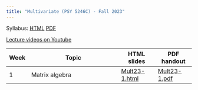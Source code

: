```yaml
---
title: "Multivariate (PSY 5246C) - Fall 2023"
---
```


Syllabus: [HTML](files/Multivariate syllabus Fall 2023.html) [PDF](files/Multivariate-syllabus-Fall-2023.pdf)

[Lecture videos on Youtube](https://www.youtube.com/playlist?list=PLKrGRYggZL-FzRt07NB99RwH6y-n7ytzv)

| Week | Topic                           | HTML slides | PDF handout |
|------|---------------------------------|-------------|-------------|
| 1    | Matrix algebra                  | [Mult23-1.html](files/Mult23-1.html) | [Mult23-1.pdf](files/Mult23-1.pdf) |
